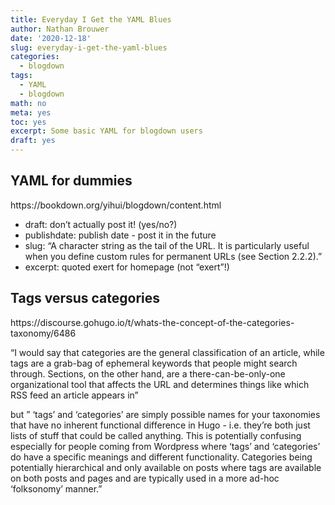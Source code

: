 ```yaml
---
title: Everyday I Get the YAML Blues
author: Nathan Brouwer
date: '2020-12-18'
slug: everyday-i-get-the-yaml-blues
categories:
  - blogdown
tags:
  - YAML
  - blogdown
math: no
meta: yes
toc: yes
excerpt: Some basic YAML for blogdown users
draft: yes
---
```



<!--more-->

## YAML for dummies

https://bookdown.org/yihui/blogdown/content.html

* draft: don't actually post it! (yes/no?)
* publishdate: publish date - post it in the future
* slug: "A character string as the tail of the URL. It is particularly useful when you define custom rules for permanent URLs (see Section 2.2.2)."
* excerpt: quoted exert for homepage (not "exert"!)

## Tags versus categories

https://discourse.gohugo.io/t/whats-the-concept-of-the-categories-taxonomy/6486

"I would say that categories are the general classification of an article, while tags are a grab-bag of ephemeral keywords that people might search through. Sections, on the other hand, are a there-can-be-only-one organizational tool that affects the URL and determines things like which RSS feed an article appears in"

but " ‘tags’ and ‘categories’ are simply possible names for your taxonomies that have no inherent functional difference in Hugo - i.e. they’re both just lists of stuff that could be called anything. This is potentially confusing especially for people coming from Wordpress where ‘tags’ and ‘categories’ do have a specific meanings and different functionality. Categories being potentially hierarchical and only available on posts where tags are available on both posts and pages and are typically used in a more ad-hoc ‘folksonomy’ manner."
